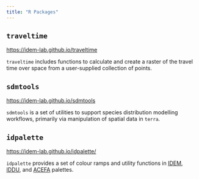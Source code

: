 ```yaml
---
title: "R Packages"
---
```



## `traveltime`

<https://idem-lab.github.io/traveltime>

`traveltime` includes functions to calculate and create a raster of the travel time over space from a user-supplied collection of points.

## `sdmtools`

<https://idem-lab.github.io/sdmtools>

`sdmtools` is a set of utilities to support species distribution modelling workflows, primarily via manipulation of spatial data in `terra`.

## `idpalette`

<https://idem-lab.github.io/idpalette/>

`idpalette` provides a set of colour ramps and utility functions in [IDEM](https://www.thekids.org.au/our-research/brain-and-behaviour/child-health-analytics-research-program/infectious-disease-ecology-and-modelling/){target="_blank"}, [IDDU](https://mspgh.unimelb.edu.au/research-groups/centre-for-epidemiology-and-biostatistics-research/Infectious-Disease-Dynamics){target="_blank"}, and [ACEFA](https://acefa-labs.github.io){target="_blank"} palettes. 
